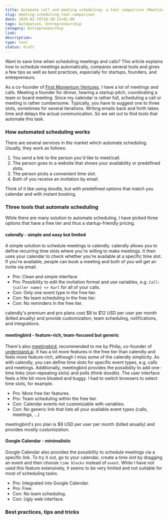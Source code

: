 ```yaml
---
title: Automate call and meeting scheduling: a tool comparison (Meetingbird, Calendly, G Calendar)
slug: meeting-scheduling-tool-comparison
date: 2020-02-25T10:30:13+01:00
tags: Automation, Entrepreneurship
category: Entrepreneurship
link: 
description: 
type: text
status: draft
---
```


Want to save time when scheduling meetings and calls?
This article explains how to schedule meetings automatically,
compares several tools and gives a few tips as well as best practices,
especially for startups, founders, and entrepreneurs.

As a co-founder of [First Momentum Ventures](http://firstmomentum.vc), I have a lot of meetings and calls.
Meeting a founder for dinner, hearing a startup pitch, coordinating a team or board meeting.
Since my calendar is rather full, scheduling a call or meeting is rather cumbersome.
Typically, you have to suggest one to three slots, sometimes for several iterations.
Writing emails back and forth takes time and delays the actual communication.
So we set out to find tools that automate this task.
<!-- TEASER_END -->

### How automated scheduling works

There are several services in the market which automate scheduling.
Usually, they work as follows:

1. You send a link to the person you'd like to meet/call.
2. The person goes to a website that shows your availability or predefined slots.
3. The person picks a convenient time slot.
4. Both of you receive an invitation by email.

Think of it like using doodle, but with predefined options that match you calendar and with instant booking.

### Three tools that automate scheduling

While there are many solution to automate scheduling, I have picked three options that have a free tier and thus a startup-friendly pricing.

#### calendly - simple and easy but limited
A simple solution to schedule meetings is calendly.
calendly allows you to define recurring time slots where you're willing to make meetings.
It then uses your calendar to check whether you're available at a specific time slot.
If you're available, people can book a meeting and both of you will get an invite via email.

- Pro: Clean and simple interface
- Pro: Possibility to edit the invitation format and use variables, e.g. `Call: {caller name} <> Karl` for all of your calls.
- Con: Only one event type in the free tier.
- Con: No team scheduling in the free tier.
- Con: No reminders in the free tier.

calendly's premium and pro plans cost $8 to $12 USD per user per month (billed anually) and provide customization, team scheduling, notifications, and integrations.

#### meetingbird - feature-rich, team-focused but generic

There's also [meetingbird](https://www.meetingbird.com/), recommended to me by Philip, co-founder of [understand.ai](https://understand.ai).
It has a lot more features in the free tier than calendly and feels more feature-rich, although I miss some of the calendly simplicity.
As with calendly, you can define time slots for specific event types, e.g. calls and meetings.
Additionally, meetingbird provides the possibility to add one-time links (non-repeating slots) and polls (think doodle).
The user interface feels a litte bit more bloated and buggy.
I had to switch browsers to select time slots, for example.

- Pro: More free tier features.
- Pro: Team scheduling within the free tier.
- Con: Calendar events not customizable with variables.
- Con: No generic link that lists all your available event types (calls, meetings, ...)

meetingbird's pro plan is $9 USD per user per month (billed anually) and provides mostly customization.

#### Google Calendar - minimalistic

Google Calendar also provides the possibility to schedule meetings via a specific link.
To try it out, go to your calendar, create a time slot by dragging an event and then choose `time blocks` instead of `event`.
While I have not used this feature extensively, it seems to be very limited and not suitable for most of scheduling tasks.

- Pro: Integrated into Google Calendar.
- Pro: Free.
- Con: No team scheduling.
- Con: Ugly web interface.

### Best practices, tips and tricks